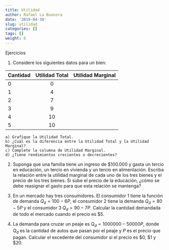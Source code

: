 ```yaml
---
title: Utilidad
author: Rafael La Buonora
date: '2019-04-30'
slug: utilidad
categories: []
tags: []
weight: 6
---
```



Ejercicios

1. Considere los siguientes datos para un bien:

| Cantidad   | Utilidad Total  | Utilidad Marginal 
|------------|:---------------:|------------------|
| 0          |   0             |                  |
| 1          |   4             |                  |
| 2          |   7             |                  |
| 3          |   9             |                  | 
| 4          |   10            |                  |
| 5          |   10            |                  |

    a) Grafique la Utilidad Total.
    b) ¿Cuál es la diferencia entre la Utilidad Total y la Utilidad Marginal?
    c) Complete la columna de Utilidad Marginal. 
    d) ¿Tiene rendimientos crecientes o decrecientes?
    
2. Suponga que una familia tiene un ingreso de $100.000 y gasta un tercio en educación, un tercio en vivienda y un tercio en alimentación. Escriba la relación entre la utilidad marginal de cada uno de los tres bienes y el precio de los tres bienes. Si sube el precio de la educación, ¿cómo se debe reasignar el gasto para que esta relación se mantenga?

3. En un mercado hay tres consumidores. El consumidor 1 tiene la  función de demanda $Q_d = 100 - 6P$, el consumidor 2 tiene la demanda $Q_d = 80 - 5P$ y el consumidor 3 $Q_d = 90 - 7P$. Calcular la cantidad demandada de todo el mercado cuando el precio es $5.

4. La demanda para cruzar un peaje es $Q_d = 1000000 - 50000P$, donde $Q_d$ es la cantidad de autos que pasan por el peaje y $P$ es el precio que pagan. Calcular el excedente del consumidor si el precio es $0, $1 y $20.

  